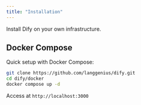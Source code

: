 ```yaml
---
title: "Installation"
---
```


Install Dify on your own infrastructure.

## Docker Compose

Quick setup with Docker Compose:

```bash
git clone https://github.com/langgenius/dify.git
cd dify/docker
docker compose up -d
```

Access at `http://localhost:3000`
